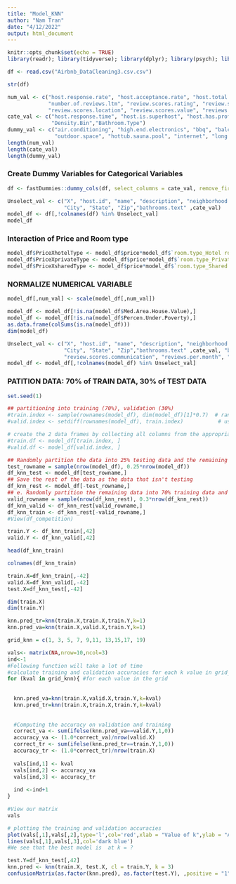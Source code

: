 ---
title: "Model_KNN"
author: "Nam Tran"
date: "4/12/2022"
output: html_document
---

```{r setup, include=FALSE}
knitr::opts_chunk$set(echo = TRUE)
library(readr); library(tidyverse); library(dplyr); library(psych); library(PerformanceAnalytics); library(skimr); library(lessR); library(ggplot2); library(gridExtra); library(fastDummies); library(forecast); library(BMA); library(stats); library(olsrr); library(MASS); library(kableExtra); library(car); library(broom); library(glmulti); library(ggmap); library(rstudioapi); library(revgeo); library(RCurl);library(stringr); library(gsubfn);library(ngram);library(stringr); library(tm); library(caret); library(class)
```


```{r}
df <- read.csv("Airbnb_DataCleaning3.csv.csv")
```

```{r}
str(df)
```

```{r}
num_val <- c("host.response.rate", "host.acceptance.rate", "host.total.listings.count", "accommodates", "bedrooms", "beds", "price", "number.of.reviews",
             "number.of.reviews.ltm", "review.scores.rating", "review.scores.accuracy", "review.scores.cleanliness", "review.scores.checkin", "review.scores.communication",
             "review.scores.location", "review.scores.value", "reviews.per.month", "amenities.count", "Med.Area.House.Value","Percen.Under.Poverty")
cate_val <- c("host.response.time", "host.is.superhost", "host.has.profile.pic", "host.identity.verified", "room.type", "instant.bookable",
              "Density.Bin","Bathroom.Type")
dummy_val <- c("air.conditioning", "high.end.electronics", "bbq", "balcony", "breakfast", "tv", "coffee.machine", "kitchen", "white.goods", "gym", "parking", 
               "outdoor.space", "hottub.sauna.pool", "internet", "long.term.Stay.allowed", "private.entrance", "secure")
length(num_val)
length(cate_val)
length(dummy_val)
```



### Create Dummy Variables for Categorical Variables
```{r}
df <- fastDummies::dummy_cols(df, select_columns = cate_val, remove_first_dummy = TRUE)
```

```{r}
Unselect_val <- c("X", "host.id", "name", "description", "neighborhood.overview", "neighbourhood.cleansed", "neighbourhood.group.cleansed",
                  "City", "State", "Zip","bathrooms.text" ,cate_val)
model_df <- df[,!colnames(df) %in% Unselect_val]
model_df
```

### Interaction of Price and Room type
```{r}
model_df$PriceXhotelType <- model_df$price*model_df$`room.type_Hotel room`
model_df$PriceXprivateType <- model_df$price*model_df$`room.type_Private room`
model_df$PriceXsharedType <- model_df$price*model_df$`room.type_Shared room`

```

### NORMALIZE NUMERICAL VARIABLE

```{r}
model_df[,num_val] <- scale(model_df[,num_val])
```

```{r}
model_df <- model_df[!is.na(model_df$Med.Area.House.Value),]
model_df <- model_df[!is.na(model_df$Percen.Under.Poverty),]
as.data.frame(colSums(is.na(model_df)))
dim(model_df)
```

```{r}
Unselect_val <- c("X", "host.id", "name", "description", "neighborhood.overview", "neighbourhood.cleansed", "neighbourhood.group.cleansed",
                  "City", "State", "Zip","bathrooms.text" ,cate_val, "beds", "review.scores.accuracy", "review.scores.cleanliness", "review.scores.checkin",
                  "review.scores.communication", "reviews.per.month", "number.of.reviews")
model_df <- model_df[,!colnames(model_df) %in% Unselect_val]
```

### PATITION DATA: 70% of TRAIN DATA, 30% of TEST DATA
```{r}
set.seed(1)

## partitioning into training (70%), validation (30%)
#train.index <- sample(rownames(model_df), dim(model_df)[1]*0.7)  # randomly sample 70% of the row IDs for training
#valid.index <- setdiff(rownames(model_df), train.index)           # use setdiff() to find records not already in the training set

# create the 2 data frames by collecting all columns from the appropriate rows
#train.df <- model_df[train.index, ]
#valid.df <- model_df[valid.index, ]

```

```{r}
## Randomly partition the data into 25% testing data and the remaining 75% data.
test_rowname = sample(nrow(model_df), 0.25*nrow(model_df))
df_knn_test <- model_df[test_rowname,]
## Save the rest of the data as the data that isn't testing
df_knn_rest <- model_df[-test_rowname,]
## e. Randomly partition the remaining data into 70% training data and 30% validation data.
valid_rowname = sample(nrow(df_knn_rest), 0.3*nrow(df_knn_rest))
df_knn_valid <- df_knn_rest[valid_rowname,]
df_knn_train <- df_knn_rest[-valid_rowname,]
#View(df_competition)

train.Y <- df_knn_train[,42]
valid.Y <- df_knn_valid[,42]
```

```{r}
head(df_knn_train)
```


```{r}
colnames(df_knn_train)

```


```{r}
train.X=df_knn_train[,-42]
valid.X=df_knn_valid[,-42]
test.X=df_knn_test[,-42]
```

```{r}
dim(train.X)
dim(train.Y)
```

```{r}
knn.pred_tr=knn(train.X,train.X,train.Y,k=1)
knn.pred_va=knn(train.X,valid.X,train.Y,k=1)

grid_knn = c(1, 3, 5, 7, 9,11, 13,15,17, 19)

vals<- matrix(NA,nrow=10,ncol=3)
ind<-1
#Following function will take a lot of time
#calculate training and calidation accuracies for each k value in grid_knn
for (kval in grid_knn){ #for each value in the grid
  
  
  knn.pred_va=knn(train.X,valid.X,train.Y,k=kval)
  knn.pred_tr=knn(train.X,train.X,train.Y,k=kval)
  
  
  #Computing the accuracy on validation and training
  correct_va <- sum(ifelse(knn.pred_va==valid.Y,1,0))
  accuracy_va <- (1.0*correct_va)/nrow(valid.X)
  correct_tr <- sum(ifelse(knn.pred_tr==train.Y,1,0))
  accuracy_tr <- (1.0*correct_tr)/nrow(train.X)
  
  vals[ind,1] <- kval
  vals[ind,2] <- accuracy_va
  vals[ind,3] <- accuracy_tr
  
  ind <-ind+1
}

#View our matrix
vals  

# plotting the training and validation accuracies
plot(vals[,1],vals[,2],type='l',col='red',xlab = "Value of k",ylab = "Accuracy",ylim=c(0,1))
lines(vals[,1],vals[,3],col='dark blue')
#We see that the best model is  at k = ?

```


```{r}
test.Y=df_knn_test[,42]
knn.pred <- knn(train.X, test.X, cl = train.Y, k = 3) 
confusionMatrix(as.factor(knn.pred), as.factor(test.Y), ,positive = "1")
```



